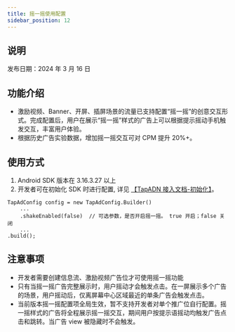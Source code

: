 ```yaml
---
title: 摇一摇使用配置
sidebar_position: 12
---
```



## 说明

发布日期：2024 年 3 月 16 日

## 功能介绍
- 激励视频、Banner、开屏、插屏场景的流量已支持配置“摇一摇”的创意交互形式。完成配置后，用户在展示“摇一摇”样式的广告上可以根据提示摇动手机触发交互，丰富用户体验。
- 根据历史广告实验数据，增加摇一摇交互可对 CPM 提升 20%+。

## 使用方式
1. Android SDK 版本在 3.16.3.27 以上
2. 开发者可在初始化 SDK 时进行配置, 详见
[【TapADN 接入文档-初始化】](/sdk/tap-adn/tds-tapad/#初始化)。


```
TapAdConfig config = new TapAdConfig.Builder()
    ...
    .shakeEnabled(false)  // 可选参数，是否开启摇一摇。 true 开启；false 关闭
    ...
.build();
```

## 注意事项
- 开发者需要创建信息流、激励视频广告位才可使用摇一摇功能
- 只有当摇一摇广告完整展示时，用户摇动才会触发点击。在一屏展示多个广告的场景，用户摇动后，仅离屏幕中心区域最近的单条广告会触发点击。
- 当前版本摇一摇配置项全局生效，暂不支持开发者对单个推广位自行配置。摇一摇样式的广告将全程展示摇一摇交互，期间用户按提示语摇动均触发广告点击和跳转。当广告 view 被隐藏时不会触发。
